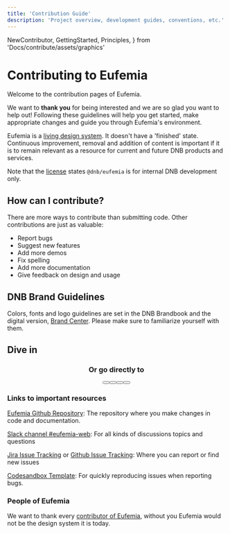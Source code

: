 ```yaml
---
title: 'Contribution Guide'
description: 'Project overview, development guides, conventions, etc.'
---
```


  NewContributor,
  GettingStarted,
  Principles,
} from 'Docs/contribute/assets/graphics'

# Contributing to Eufemia

Welcome to the contribution pages of Eufemia.

We want to **thank you** for being interested and we are so glad you want to help out! Following these guidelines will help you get started, make appropriate changes and guide you through Eufemia's environment.

Eufemia is a [living design system](/design-system/about/living-system). It doesn't have a 'finished' state. Continuous improvement, removal and addition of content is important if it is to remain relevant as a resource for current and future DNB products and services.

Note that the [license](/license) states `@dnb/eufemia` is for internal DNB development only.

## How can I contribute?

There are more ways to contribute than submitting code. Other contributions are just as valuable:

- Report bugs
- Suggest new features
- Add more demos
- Fix spelling
- Add more documentation
- Give feedback on design and usage

## DNB Brand Guidelines

Colors, fonts and logo guidelines are set in the DNB Brandbook and the digital version, [Brand Center](https://bc.dnb.no/). Please make sure to familiarize yourself with them.

## Dive in

<div
  align="center"
  className="dnb-section dnb-section--spacing dnb-section--mint-green"
>
  <div style={{ display: 'flex', flexWrap: 'wrap', marginBottom: '1rem' }}>
    <Card
      url="/contribute/rules"
      about="Code of conduct and Development principles"
      title="Ground rules"
      icon={Principles}
    />
    <Card
      url="/contribute/first-contribution"
      about="Your first contribution, Pull Requests and Technical information "
      title="New contributor"
      icon={NewContributor}
    />
    <Card
      url="/contribute/getting-started"
      about="Set up environment, Make changes and Run tests "
      title="Getting started"
      icon={GettingStarted}
    />
  </div>
  <h3>Or go directly to</h3>
  <div
    style={{
      display: 'flex',
      flexWrap: 'wrap',
      gap: '1rem',
      justifyContent: 'center',
    }}
  >
    <Button
      href="/contribute/style-guides"
      size="large"
      variant="secondary"
      text="Style guides"
      icon="chevron_right"
      right
      top
    />
    <Button
      href="/contribute/deploy"
      size="large"
      variant="secondary"
      text="Deployment"
      icon="chevron_right"
      right
      top
    />
    <Button
      href="/contribute/faq"
      size="large"
      variant="secondary"
      text="FAQ"
      icon="chevron_right"
      right
      top
    />
    <Button
      href="/contribute/contact"
      size="large"
      variant="secondary"
      text="Contact"
      icon="chevron_right"
      top
    />
  </div>
</div>

### Links to important resources

[Eufemia Github Repository](https://github.com/dnbexperience/eufemia): The repository where you make changes in code and documentation.

[Slack channel #eufemia-web](https://dnb-it.slack.com/archives/CMXABCHEY): For all kinds of discussions topics and questions

[Jira Issue Tracking](https://dnb-asa.atlassian.net/jira/software/c/projects/EDS/summary) or [Github Issue Tracking](https://github.com/dnbexperience/eufemia/issues): Where you can report or find new issues

[Codesandbox Template](https://eufemia.dnb.no/issue/): For quickly reproducing issues when reporting bugs.

### People of Eufemia

We want to thank every [contributor of Eufemia](/design-system/about#please-contribute), without you Eufemia would not be the design system it is today.
